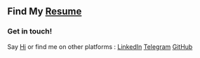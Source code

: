 ## Find My [Resume](https://probe2k.github.io/resume.pdf)

### Get in touch!

Say [Hi](tel:+918210832018) or find me on other platforms : [LinkedIn](https://linkedin.com/in/probe2k)
                                       [Telegram](https://t.me/probe2k)
                                       [GitHub](https://github.com/probe2k)